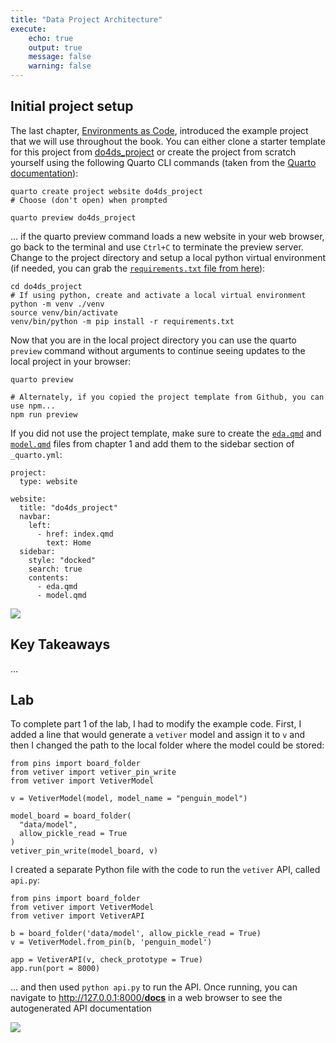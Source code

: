 ```yaml
---
title: "Data Project Architecture"
execute:
    echo: true
    output: true
    message: false
    warning: false
---
```


## Initial project setup

The last chapter, [Environments as Code](./1-1-env-as-code.qmd), introduced the example project that we will use throughout the book. You can either clone a starter template for this project from <a href="https://github.com/new?template_name=do4ds_project&template_owner=ruralinnovation" target="_blank">do4ds_project</a> or create the project from scratch yourself using the following Quarto CLI commands (taken from the <a href="https://quarto.org/docs/websites/" target="_blank">Quarto documentation</a>):
```
quarto create project website do4ds_project
# Choose (don't open) when prompted

quarto preview do4ds_project
```

... if the quarto preview command loads a new website in your web browser, go back to the terminal and use `Ctrl+C` to terminate the preview server. Change to the project directory and setup a local python virtual environment (if needed, you can grab the <a href="https://raw.githubusercontent.com/ruralinnovation/do4ds_project/main/requirements.txt" target="_blank">`requirements.txt` file from here</a>):
```
cd do4ds_project
# If using python, create and activate a local virtual environment
python -m venv ./venv
source venv/bin/activate
venv/bin/python -m pip install -r requirements.txt
```

Now that you are in the local project directory you can use the quarto `preview` command without arguments to continue seeing updates to the local project in your browser:
```
quarto preview

# Alternately, if you copied the project template from Github, you can use npm...
npm run preview
```

If you did not use the project template, make sure to create the [`eda.qmd`](https://do4ds.com/chapters/sec1/1-1-env-as-code.html#eda-in-r) and [`model.qmd`](https://do4ds.com/chapters/sec1/1-1-env-as-code.html#modeling-in-python) files from chapter 1 and add them to the sidebar section of `_quarto.yml`:
```
project:
  type: website

website:
  title: "do4ds_project"
  navbar:
    left:
      - href: index.qmd
        text: Home
  sidebar:
    style: "docked"
    search: true
    contents:
      - eda.qmd
      - model.qmd

```

![](../../img/do4ds_project.png)


## Key Takeaways

...

## Lab

To complete part 1 of the lab, I had to modify the example code. First, I added a line that would generate a `vetiver` model and assign it to `v` and then I changed the path to the local folder where the model could be stored:
```.python
from pins import board_folder
from vetiver import vetiver_pin_write
from vetiver import VetiverModel

v = VetiverModel(model, model_name = "penguin_model")

model_board = board_folder(
  "data/model",
  allow_pickle_read = True
)
vetiver_pin_write(model_board, v)
```

I created a separate Python file with the code to run the `vetiver` API, called `api.py`:
```.python
from pins import board_folder
from vetiver import VetiverModel
from vetiver import VetiverAPI

b = board_folder('data/model', allow_pickle_read = True)
v = VetiverModel.from_pin(b, 'penguin_model')

app = VetiverAPI(v, check_prototype = True)
app.run(port = 8000)
```

... and then used `python api.py` to run the API. Once running, you can navigate to [http://127.0.0.1:8000/__docs__]() in a web browser to see the autogenerated API documentation

![](../../img/vetiver_api.png)


